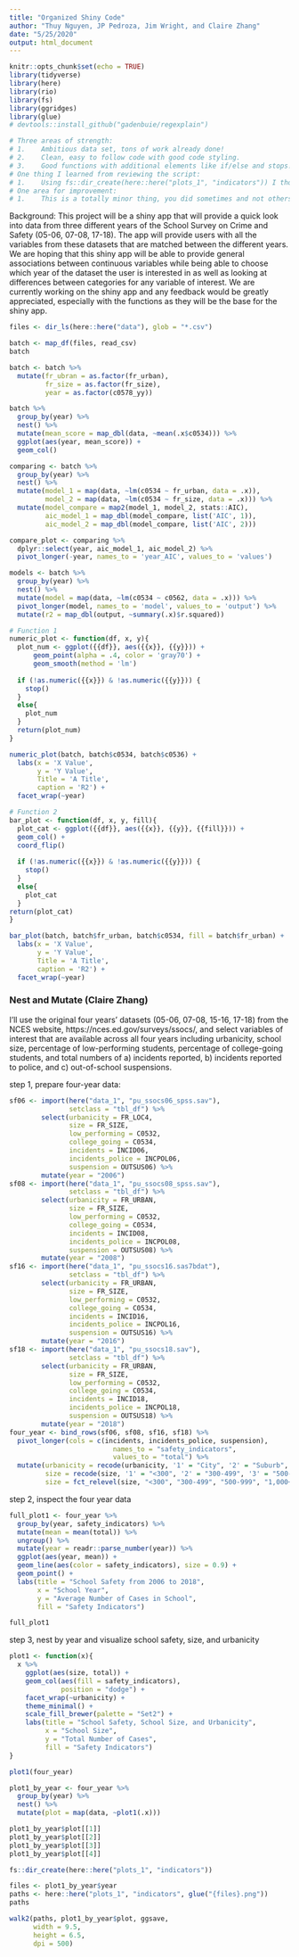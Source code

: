 ```yaml
---
title: "Organized Shiny Code"
author: "Thuy Nguyen, JP Pedroza, Jim Wright, and Claire Zhang"
date: "5/25/2020"
output: html_document
---
```


```r
knitr::opts_chunk$set(echo = TRUE)
library(tidyverse)
library(here)
library(rio)
library(fs)
library(ggridges)
library(glue)
# devtools::install_github("gadenbuie/regexplain")
```
```r
# Three areas of strength: 
# 1.	Ambitious data set, tons of work already done!
# 2.	Clean, easy to follow code with good code styling.
# 3.	Good functions with additional elements like if/else and stops! Nice work!
# One thing I learned from reviewing the script:
# 1.	Using fs::dir_create(here::here("plots_1", "indicators")) I thought you would be creating two folders at the root directory (here) level. I did not know “indicators” would be nested inside “plot_1”. Way cool, very useful for the future. Thanks!
# One area for improvement:
# 1.	This is a totally minor thing, you did sometimes and not others. A simple title in all code chunks would help me navigate the .rmd a bit more. When you did use a simple title, much like your function labels, they are very informative and help provide a preview of expected behavior in the code. Overall, great job! I see a lot of evidence of the work from the term. Good luck finishing up!
```

Background:
This project will be a shiny app that will provide a quick look into data from three different years of the School Survey on Crime and Safety (05-06, 07-08, 17-18). The app will provide users with all the variables from these datasets that are matched between the different years. We are hoping that this shiny app will be able to provide general associations between continuous variables while being able to choose which year of the dataset the user is interested in as well as looking at differences between categories for any variable of interest. We are currently working on the shiny app and any feedback would be greatly appreciated, especially with the functions as they will be the base for the shiny app.

```r
files <- dir_ls(here::here("data"), glob = "*.csv")

batch <- map_df(files, read_csv)
batch

batch <- batch %>% 
  mutate(fr_ubran = as.factor(fr_urban),
         fr_size = as.factor(fr_size),
         year = as.factor(c0578_yy))
```

```r
batch %>%
  group_by(year) %>%
  nest() %>%
  mutate(mean_score = map_dbl(data, ~mean(.x$c0534))) %>%
  ggplot(aes(year, mean_score)) +
  geom_col()
```

```r
comparing <- batch %>%
  group_by(year) %>%
  nest() %>%
  mutate(model_1 = map(data, ~lm(c0534 ~ fr_urban, data = .x)),
         model_2 = map(data, ~lm(c0534 ~ fr_size, data = .x))) %>%
  mutate(model_compare = map2(model_1, model_2, stats::AIC),
         aic_model_1 = map_dbl(model_compare, list('AIC', 1)),
         aic_model_2 = map_dbl(model_compare, list('AIC', 2)))

compare_plot <- comparing %>%
  dplyr::select(year, aic_model_1, aic_model_2) %>%
  pivot_longer(-year, names_to = 'year_AIC', values_to = 'values')
```

```r
models <- batch %>%
  group_by(year) %>%
  nest() %>%
  mutate(model = map(data, ~lm(c0534 ~ c0562, data = .x))) %>%
  pivot_longer(model, names_to = 'model', values_to = 'output') %>%
  mutate(r2 = map_dbl(output, ~summary(.x)$r.squared))
```


```r
# Function 1
numeric_plot <- function(df, x, y){
  plot_num <- ggplot({{df}}, aes({{x}}, {{y}})) +
      geom_point(alpha = .4, color = 'gray70') +
      geom_smooth(method = 'lm')
  
  if (!as.numeric({{x}}) & !as.numeric({{y}})) {
    stop()
  }
  else{
    plot_num
  }
  return(plot_num)
}

numeric_plot(batch, batch$c0534, batch$c0536) +
  labs(x = 'X Value',
       y = 'Y Value',
       Title = 'A Title',
       caption = 'R2') +
  facet_wrap(~year)
```

```r
# Function 2
bar_plot <- function(df, x, y, fill){
  plot_cat <- ggplot({{df}}, aes({{x}}, {{y}}, {{fill}})) +
  geom_col() +
  coord_flip()
  
  if (!as.numeric({{x}}) & !as.numeric({{y}})) {
    stop()
  }
  else{
    plot_cat
  }
return(plot_cat)
}

bar_plot(batch, batch$fr_urban, batch$c0534, fill = batch$fr_urban) +
  labs(x = 'X Value',
       y = 'Y Value',
       Title = 'A Title',
       caption = 'R2') +
  facet_wrap(~year)
```

### Nest and Mutate (Claire Zhang)

I'll use the original four years' datasets (05-06, 07-08, 15-16, 17-18) from the NCES website, https://nces.ed.gov/surveys/ssocs/, and select variables of interest that are available across all four years including urbanicity, school size, percentage of low-performing students, percentage of college-going students, and total numbers of a) incidents reported, b) incidents reported to police, and c) out-of-school suspensions.

step 1, prepare four-year data:

```r
sf06 <- import(here("data_1", "pu_ssocs06_spss.sav"),
               setclass = "tbl_df") %>%
        select(urbanicity = FR_LOC4,
               size = FR_SIZE,
               low_performing = C0532,
               college_going = C0534,
               incidents = INCID06,
               incidents_police = INCPOL06,
               suspension = OUTSUS06) %>%
        mutate(year = "2006")
sf08 <- import(here("data_1", "pu_ssocs08_spss.sav"),
               setclass = "tbl_df") %>%
        select(urbanicity = FR_URBAN,
               size = FR_SIZE,
               low_performing = C0532,
               college_going = C0534,
               incidents = INCID08,
               incidents_police = INCPOL08,
               suspension = OUTSUS08) %>%
        mutate(year = "2008")
sf16 <- import(here("data_1", "pu_ssocs16.sas7bdat"),
               setclass = "tbl_df") %>%
        select(urbanicity = FR_URBAN,
               size = FR_SIZE,
               low_performing = C0532,
               college_going = C0534,
               incidents = INCID16,
               incidents_police = INCPOL16,
               suspension = OUTSUS16) %>%
        mutate(year = "2016")
sf18 <- import(here("data_1", "pu_ssocs18.sav"),
               setclass = "tbl_df") %>%
        select(urbanicity = FR_URBAN,
               size = FR_SIZE,
               low_performing = C0532,
               college_going = C0534,
               incidents = INCID18,
               incidents_police = INCPOL18,
               suspension = OUTSUS18) %>%
        mutate(year = "2018")
four_year <- bind_rows(sf06, sf08, sf16, sf18) %>%
  pivot_longer(cols = c(incidents, incidents_police, suspension),
                          names_to = "safety_indicators",
                          values_to = "total") %>%
  mutate(urbanicity = recode(urbanicity, '1' = "City", '2' = "Suburb", '3' = "Town", '4' = "Rural"),
         size = recode(size, '1' = "<300", '2' = "300-499", '3' = "500-999", '4' = "1,000+"),
         size = fct_relevel(size, "<300", "300-499", "500-999", "1,000+"))
```

step 2, inspect the four year data

```r
full_plot1 <- four_year %>%
  group_by(year, safety_indicators) %>%
  mutate(mean = mean(total)) %>%
  ungroup() %>%
  mutate(year = readr::parse_number(year)) %>%
  ggplot(aes(year, mean)) +
  geom_line(aes(color = safety_indicators), size = 0.9) +
  geom_point() +
  labs(title = "School Safety from 2006 to 2018",
       x = "School Year",
       y = "Average Number of Cases in School",
       fill = "Safety Indicators")

full_plot1
```

step 3, nest by year and visualize school safety, size, and urbanicity

```r
plot1 <- function(x){
  x %>%
    ggplot(aes(size, total)) +
    geom_col(aes(fill = safety_indicators),
             position = "dodge") +
    facet_wrap(~urbanicity) +
    theme_minimal() +
    scale_fill_brewer(palette = "Set2") +
    labs(title = "School Safety, School Size, and Urbanicity",
         x = "School Size",
         y = "Total Number of Cases",
         fill = "Safety Indicators")
}

plot1(four_year)

plot1_by_year <- four_year %>%
  group_by(year) %>%
  nest() %>%
  mutate(plot = map(data, ~plot1(.x)))

plot1_by_year$plot[[1]]
plot1_by_year$plot[[2]]
plot1_by_year$plot[[3]]
plot1_by_year$plot[[4]]
```

```r
fs::dir_create(here::here("plots_1", "indicators"))

files <- plot1_by_year$year
paths <- here::here("plots_1", "indicators", glue("{files}.png"))
paths

walk2(paths, plot1_by_year$plot, ggsave,
      width = 9.5, 
      height = 6.5,
      dpi = 500)
```